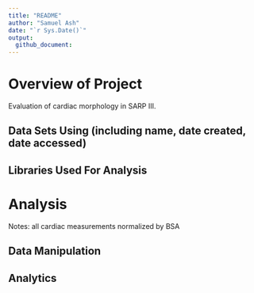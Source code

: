 ```yaml
---
title: "README"
author: "Samuel Ash"
date: "`r Sys.Date()`"
output: 
  github_document:
---
```


# Overview of Project
Evaluation of cardiac morphology in SARP III.

## Data Sets Using (including name, date created, date accessed)

## Libraries Used For Analysis

# Analysis
Notes: all cardiac measurements normalized by BSA

## Data Manipulation

## Analytics
